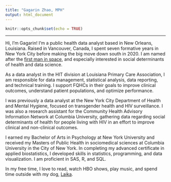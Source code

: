 ```yaml
---
title: "Gagarin Zhao, MPH"
output: html_document
---
```


```r
knitr::opts_chunk$set(echo = TRUE)
```

<hr></hr>

<body>

</center>

<left>
Hi, I'm Gagarin! I'm a public health data analyst based in New Orleans, Louisiana. Raised in Vancouver, Canada, I spent seven formative years in New York City before making the big move down south in 2020. I am named after the [first man in space](https://en.wikipedia.org/wiki/Yuri_Gagarin){target="_blank"}, and especially interested in social determinants of health and data science.

As a data analyst in the HIT division at Louisiana Primary Care Association, I am responsible for data management, statistical analysis, data reporting, and technical training. I support FQHCs in their goals to improve clinical outcomes, understand patient populations, and optimize performance.

I was previously a data analyst at the New York City Department of Health and Mental Hygiene, focused on transgender health and HIV surveillance. I was also a research assistant for the Community Health Advisory Information Network at Columbia University, gathering data regarding social determinants of health for people living with HIV in an effort to improve clinical and non-clinical outcomes.

I earned my Bachelor of Arts in Psychology at New York University and received my Masters of Public Health in sociomedical sciences at Columbia University in the City of New York. In completing my advanced certificate in applied biostatistics, I developed skills in statistics, programming, and data visualization. I am proficient in SAS, R, and SQL.

In my free time, I love to read, watch HBO shows, play music, and spend time outside with my dog, [Laika](https://instagram.com/laikacosmonaut){target="_blank"}.

</body>